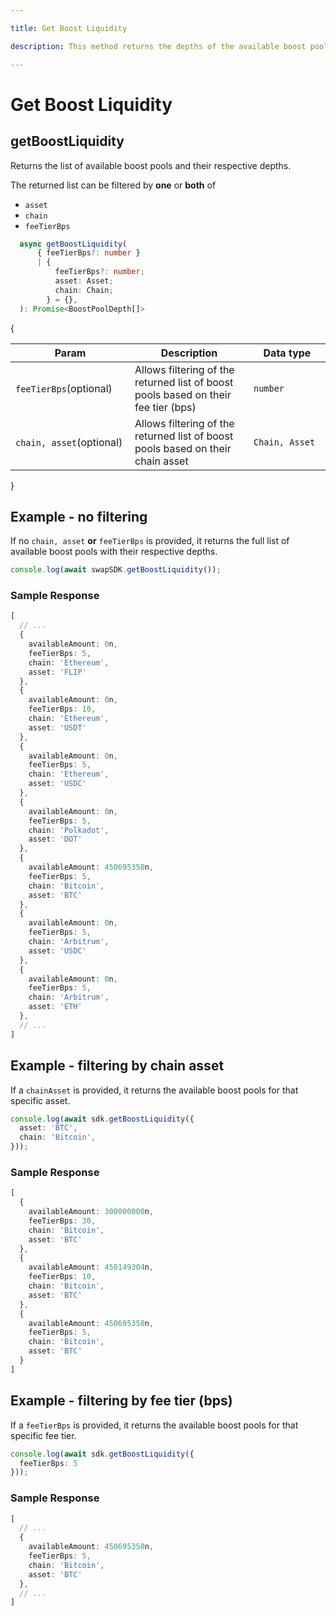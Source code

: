 ```yaml
---

title: Get Boost Liquidity

description: This method returns the depths of the available boost pools

---
```


# Get Boost Liquidity

## getBoostLiquidity

Returns the list of available boost pools and their respective depths.

The returned list can be filtered by **one** or **both** of
- `asset`
- `chain`
- `feeTierBps`

```typescript copy
  async getBoostLiquidity(
      { feeTierBps?: number }
      | {
          feeTierBps?: number;
          asset: Asset;
          chain: Chain;
        } = {},
  ): Promise<BoostPoolDepth[]>
```

{
  <table>
   <thead>
      <tr>
         <th width="223">Param</th>
         <th width="372">Description</th>
         <th width="244.33333333333331">Data type</th>
      </tr>
   </thead>
   <tbody>
      <tr>
         <td><code>feeTierBps</code><span class="param-optional-label">(optional)</span></td>
         <td>Allows filtering of the returned list of boost pools based on their fee tier (bps)</td>
         <td><code>number</code></td>
      </tr>
      <tr>
         <td><code>chain, asset</code><span class="param-optional-label">(optional)</span></td>
         <td>Allows filtering of the returned list of boost pools based on their chain asset</td>
         <td><code>Chain, Asset</code></td>
      </tr>
   </tbody>
</table>
}

## Example - no filtering
If no `chain, asset` **or** `feeTierBps` is provided, it returns the full list of available boost pools with their respective depths.
```typescript copy
console.log(await swapSDK.getBoostLiquidity());
```

### Sample Response

```ts
[
  // ...
  {
    availableAmount: 0n,
    feeTierBps: 5,
    chain: 'Ethereum',
    asset: 'FLIP'
  },
  {
    availableAmount: 0n,
    feeTierBps: 10,
    chain: 'Ethereum',
    asset: 'USDT'
  },
  {
    availableAmount: 0n,
    feeTierBps: 5,
    chain: 'Ethereum',
    asset: 'USDC'
  },
  {
    availableAmount: 0n,
    feeTierBps: 5,
    chain: 'Polkadot',
    asset: 'DOT'
  },
  {
    availableAmount: 450695350n,
    feeTierBps: 5,
    chain: 'Bitcoin',
    asset: 'BTC'
  },
  {
    availableAmount: 0n,
    feeTierBps: 5,
    chain: 'Arbitrum',
    asset: 'USDC'
  },
  {
    availableAmount: 0n,
    feeTierBps: 5,
    chain: 'Arbitrum',
    asset: 'ETH'
  },
  // ...
]
```
## Example - filtering by chain asset
If a `chainAsset` is provided, it returns the available boost pools for that specific asset.
```typescript copy
console.log(await sdk.getBoostLiquidity({
  asset: 'BTC',
  chain: 'Bitcoin',
}));
```

### Sample Response

```ts
[
  {
    availableAmount: 300000000n,
    feeTierBps: 30,
    chain: 'Bitcoin',
    asset: 'BTC'
  },
  {
    availableAmount: 450149304n,
    feeTierBps: 10,
    chain: 'Bitcoin',
    asset: 'BTC'
  },
  {
    availableAmount: 450695350n,
    feeTierBps: 5,
    chain: 'Bitcoin',
    asset: 'BTC'
  }
]
```
## Example - filtering by fee tier (bps)
If a `feeTierBps` is provided, it returns the available boost pools for that specific fee tier.
```typescript copy
console.log(await sdk.getBoostLiquidity({
  feeTierBps: 5
}));
```

### Sample Response

```ts
[
  // ...
  {
    availableAmount: 450695350n,
    feeTierBps: 5,
    chain: 'Bitcoin',
    asset: 'BTC'
  },
  // ...
]
```
